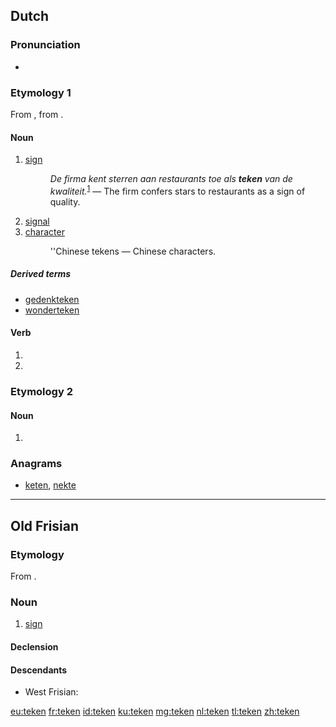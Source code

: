 ==Dutch==

===Pronunciation===
* {{rhymes|eːkən|lang=nl}}

===Etymology 1===
From {{etyl|odt|nl}} {{recons|tekan|tēkan|lang=odt}}, from {{etyl|gem-pro|nl}} {{recons|taikną|lang=gem-pro}}.

====Noun====
{{nl-noun|n|tekenen|pl2=tekens|tekentje}}

# [[sign]]
#: ''De firma kent sterren aan restaurants toe als '''teken''' van de kwaliteit.''<sup>[http://nl.wikipedia.org/wiki/Restaurant]</sup> &mdash; The firm confers stars to restaurants as a sign of quality.
# [[signal]]
# [[character]]
#: ''Chinese tekens &mdash; Chinese characters. 

=====Derived terms=====
* [[gedenkteken]]
* [[wonderteken]]

====Verb====
{{head|nl}}

# {{nl-verb-form|p=1|n=sg|t=pres|m=ind|tekenen}}
# {{nl-verb-form|m=imp|tekenen}}

===Etymology 2===

====Noun====
{{head|nl}}

# {{nl-noun-form|pl=1|teek}}

===Anagrams===
* [[keten#Dutch|keten]], [[nekte#Dutch|nekte]]

----

==Old Frisian==

===Etymology===
From {{etyl|gem-pro|ofs}} {{recons|taikną|lang=gem-pro}}.

===Noun===
{{ofs-noun|n|head=tēken}}

# [[sign]]

====Declension====
{{ofs-decl-noun-a-n|tēken}}

====Descendants====
* West Frisian: {{l|fy|teken}}

[[eu:teken]]
[[fr:teken]]
[[id:teken]]
[[ku:teken]]
[[mg:teken]]
[[nl:teken]]
[[tl:teken]]
[[zh:teken]]